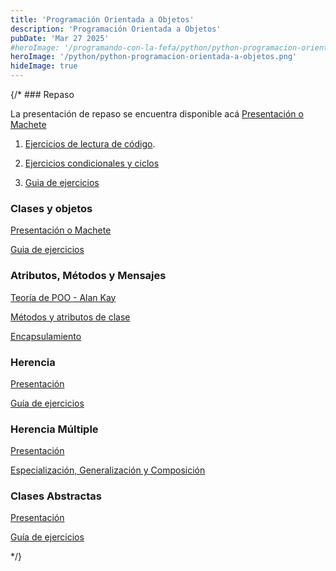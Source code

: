 ```yaml
---
title: 'Programación Orientada a Objetos'
description: 'Programación Orientada a Objetos'
pubDate: 'Mar 27 2025'
#heroImage: '/programando-con-la-fefa/python/python-programacion-orientada-a-objetos.png'
heroImage: '/python/python-programacion-orientada-a-objetos.png'
hideImage: true
---
```



<TableOfContentDynamic collectionName="python" baseEntriesUrl="programacion-orientada-a-objetos" />

{/* ### Repaso

La presentación de repaso se encuentra disponible acá [Presentación o Machete](https://docs.google.com/presentation/d/1KLT3hNdyEvBjtdzKTzgodHxv-vCZ64NvnfKFGqAdBrg/edit?usp=drive_link)

1. [Ejercicios de lectura de código](https://docs.google.com/document/d/1JxYAYQ0PWcp7invMeFq_itVS8cnfFpsYHNCxQlucC14/edit?usp=sharing).

2. [Ejercicios condicionales y ciclos](https://docs.google.com/document/d/1bdYylwvMtuTB4sqGtcgg_FJFh30IpeQrZrUxDPwjQJY/edit?usp=drive_link)

3. [Guia de ejercicios](https://docs.google.com/document/d/1u8GZyj3OW-sHsCMCZ_krbLtDA_eXPNh3cT2XsG1uouY/edit?usp=drive_link)

### Clases y objetos

[Presentación o Machete](https://docs.google.com/presentation/d/1KCKFjDhpqwoIiFvGSDSCF31JF5_qYNv2aKqHOb7Y0Ak/edit?usp=drive_link)

[Guia de ejercicios](https://docs.google.com/document/d/1BFjIM4ZuOfxZMbaAaBboQicL6s4bpeJs6BZBXiwi0Io/edit?usp=sharing)

### Atributos, Métodos y Mensajes

[Teoría de POO - Alan Kay](https://docs.google.com/presentation/d/1RhifTkvv5HdVLp9OWjjV3eO4xHqdfxDz9qCi_CCDgzE/edit?usp=sharing)

[Métodos y atributos de clase](https://docs.google.com/presentation/d/1Np3Gl_-_UFvkLAWF6ZiYudvjATBXgkwl248juXiBO_8/edit?usp=sharing)

[Encapsulamiento](https://docs.google.com/presentation/d/19juNEzN-HFRGL-3nV9zGpagIR0mLb9qn-JCe-ydPu50/edit?usp=sharing)



### Herencia

[Presentación](https://docs.google.com/presentation/d/1Rb77isfIaKjjdcW5vkHIuQG_uasorWyA4ysfGGh1-j4/edit?usp=drive_link)

[Guía de ejercicios](https://docs.google.com/document/d/1bWPSZmJrBgu1igfMKu9My7CDIB0bo_xIS9XTx_Li-wM/edit?usp=drive_link)


### Herencia Múltiple

[Presentación](https://docs.google.com/presentation/d/1R1X1yjsXFYNXNreckmmGGQZT90vBPsT1nl2Rnp5zeXs/edit?usp=drive_link)

[Especialización, Generalización y Composición](https://docs.google.com/presentation/d/1FDcZZ3Cy9CqQqQnAhhjCwhzHZ-HyGCLIwoMKFv12kr4/edit?usp=drive_link)

### Clases Abstractas

[Presentación](https://docs.google.com/presentation/d/1F7K9fCqmxILOgpmphI3v9NqXSKpqX8ZBrsXxFsrNLes/edit?usp=sharing)

[Guía de ejercicios](https://docs.google.com/document/d/1AyDGKxE72beweTJCHBvV5RzNkYdDtR4U9BIdLiY0zhY/edit?usp=drive_link)

 */}